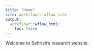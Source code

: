 ```yaml
---
title: "Home"
site: workflowr::wflow_site
output:
  workflowr::wflow_html:
    toc: false
---
```


Welcome to Sehrish's research website.
